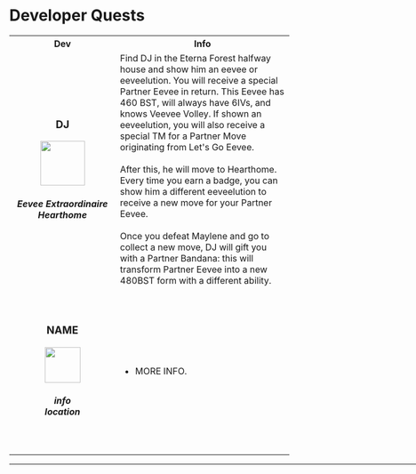 # Developer Quests

<table>
 <tr>
    <th width="300">Dev</th>
    <th width="700">Info</th>
  </tr>
  <tr><td align="center" height="300"><h3>DJ</h3>    
        <img src="https://raw.githubusercontent.com/TeamLumi/luminescent-team/main/static/img/Evoli_custom_sprite2.png" width="80px" />     
        <h5>Eevee Extraordinaire<br/>
            Hearthome</h5>     
      </td>
      <td>Find DJ in the Eterna Forest halfway house and show him an eevee or eeveelution. You will receive a special Partner Eevee in return. This Eevee has 460 BST, will always have 6IVs, and knows Veevee Volley. If shown an eeveelution, you will also receive a special TM for a Partner Move originating from Let's Go Eevee.<br/><br/>
After this, he will move to Hearthome. Every time you earn a badge, you can show him a different eeveelution to receive a new move for your Partner Eevee.<br/><br/>
Once you defeat Maylene and go to collect a new move, DJ will gift you with a Partner Bandana: this will transform Partner Eevee into a new 480BST form with a different ability.</td>
  </tr>
  <tr><td align="center" height="300"><h3>NAME</h3>    
        <img src="IMAGE" width="64px" />     
        <h5>info<br/>
            location</h5>     
      </td>
      <td>
	  <ul>
        <li>MORE INFO.</li>
      </ul>
      </td>
  </tr>
</table>
<hr width="1000" />
